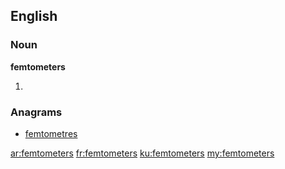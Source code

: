 ==English==

===Noun===
'''femtometers'''

# {{plural of|[[femtometer]]}}

===Anagrams===
* [[femtometres#English|femtometres]]

[[ar:femtometers]]
[[fr:femtometers]]
[[ku:femtometers]]
[[my:femtometers]]